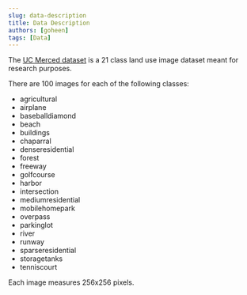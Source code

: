 ```yaml
---
slug: data-description
title: Data Description
authors: [goheen]
tags: [Data]
---
```


The [UC Merced dataset](https://torchgeo.readthedocs.io/en/stable/api/datasets.html#uc-merced) is a 21 class land use image dataset meant for research purposes.

There are 100 images for each of the following classes:

- agricultural
- airplane
- baseballdiamond
- beach
- buildings
- chaparral
- denseresidential
- forest
- freeway
- golfcourse
- harbor
- intersection
- mediumresidential
- mobilehomepark
- overpass
- parkinglot
- river
- runway
- sparseresidential
- storagetanks
- tenniscourt

Each image measures 256x256 pixels.
